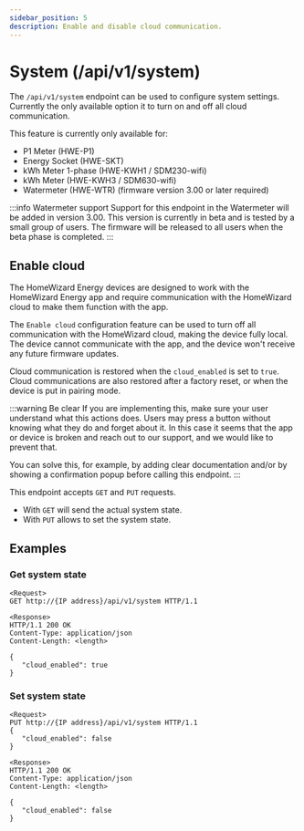```yaml
---
sidebar_position: 5
description: Enable and disable cloud communication.
---
```


# System (/api/v1/system)

The `/api/v1/system` endpoint can be used to configure system settings. Currently the only available option it to turn on and off all cloud communication.

This feature is currently only available for:

-   P1 Meter (HWE-P1)
-   Energy Socket (HWE-SKT)
-   kWh Meter 1-phase (HWE-KWH1 / SDM230-wifi)
-   kWh Meter (HWE-KWH3 / SDM630-wifi)
-   Watermeter (HWE-WTR) (firmware version 3.00 or later required)

:::info Watermeter support
Support for this endpoint in the Watermeter will be added in version 3.00. This version is currently in beta and is tested by a small group of users. The firmware will be released to all users when the beta phase is completed.
:::

## Enable cloud

The HomeWizard Energy devices are designed to work with the HomeWizard Energy app and require communication with the HomeWizard cloud to make them function with the app.

The `Enable cloud` configuration feature can be used to turn off all communication with the HomeWizard cloud, making the device fully local. The device cannot communicate with the app, and the device won't receive any future firmware updates.

Cloud communication is restored when the `cloud_enabled` is set to `true`. Cloud communications are also restored after a factory reset, or when the device is put in pairing mode.

:::warning Be clear
If you are implementing this, make sure your user understand what this actions does. Users may press a button without knowing what they do and forget about it. In this case it seems that the app or device is broken and reach out to our support, and we would like to prevent that.

You can solve this, for example, by adding clear documentation and/or by showing a confirmation popup before calling this endpoint.
:::

This endpoint accepts `GET` and `PUT` requests.

-   With `GET` will send the actual system state.
-   With `PUT` allows to set the system state.

## Examples

### Get system state

```
<Request>
GET http://{IP address}/api/v1/system HTTP/1.1

<Response>
HTTP/1.1 200 OK
Content-Type: application/json
Content-Length: <length>

{
   "cloud_enabled": true
}
```

### Set system state

```
<Request>
PUT http://{IP address}/api/v1/system HTTP/1.1
{
   "cloud_enabled": false
}

<Response>
HTTP/1.1 200 OK
Content-Type: application/json
Content-Length: <length>

{
   "cloud_enabled": false
}
```
